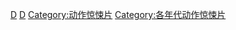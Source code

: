 [[Category:2010年代动作片|D]]
[[Category:2010年代惊悚片|D]]
[[Category:动作惊悚片|Category:动作惊悚片]]
[[Category:各年代动作惊悚片|Category:各年代动作惊悚片]]
